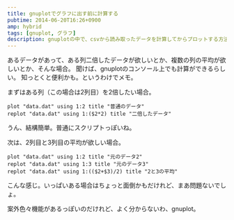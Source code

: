```yaml
---
title: gnuplotでグラフに出す前に計算する
pubtime: 2014-06-20T16:26+0900
amp: hybrid
tags: [gnuplot, グラフ]
description: gnuplotの中で、csvから読み取ったデータを計算してからプロットする方法です。
---
```


あるデータがあって、ある列二倍したデータが欲しいとか、複数の列の平均が欲しいとか、そんな場合。
聞けば、gnuplotのコンソール上でも計算ができるらしい。
知っとくと便利かも。というわけでメモ。

まずはある列（この場合は2列目）を2倍したい場合。
```
plot "data.dat" using 1:2 title "普通のデータ"
replot "data.dat" using 1:($2*2) title "二倍したデータ"
```
うん、結構簡単。普通にスクリプトっぽいね。

次は、2列目と3列目の平均が欲しい場合。
```
plot "data.dat" using 1:2 title "元のデータ2"
replot "data.dat" using 1:3 title "元のデータ3"
replot "data.dat" using 1:(($2+$3)/2) title "2と3の平均"
```
こんな感じ。いっぱいある場合はちょっと面倒かもだけれど、まあ問題ないでしょ。

案外色々機能があるっぽいのだけれど、よく分からないわ、gnuplot。
